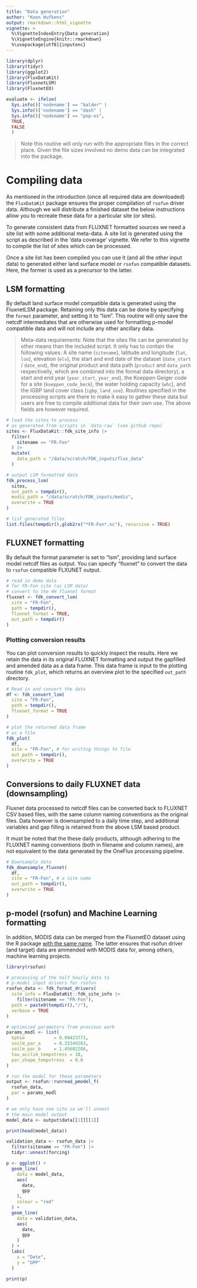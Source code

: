 ```yaml
---
title: "Data generation"
author: "Koen Hufkens"
output: rmarkdown::html_vignette
vignette: >
  %\VignetteIndexEntry{Data generation}
  %\VignetteEngine{knitr::rmarkdown}
  %\usepackage[utf8]{inputenc}
---
```


```r
library(dplyr)
library(tidyr)
library(ggplot2)
library(FluxDataKit)
library(FluxnetLSM)
library(FluxnetEO)

evaluate <- ifelse(
  Sys.info()['nodename'] == "balder" | 
  Sys.info()['nodename'] == "dash" |
  Sys.info()['nodename'] == "pop-os",
  TRUE,
  FALSE
  )
```

> Note this routine will only run with the appropriate files in the correct
place. Given the file sizes involved no demo data can be integrated into
the package.

# Compiling data

As mentioned in the introduction (once all required data are downloaded) the
`FluxDataKit` package ensures the proper compilation of `rsofun` driver data.
Although we will distribute a finished dataset the below instructions allow you
to recreate these data for a particular site (or sites).

To generate consistent data from FLUXNET formatted sources we need a site list
with some additional meta-data. A site list is generated using the script as 
described in the 'data coverage' vignette. We refer to this vignette to compile
the list of sites which can be processed.

Once a site list has been compiled you can use it (and all the other input data)
to generated either land surface model or `rsofun` compatible datasets. Here,
the former is used as a precursor to the latter.

## LSM formatting

By default land surface model compatible data is generated using the FluxnetLSM
package. Retaining only this data can be done by specifying the `format`
parameter, and setting it to "lsm". This routine will only save the netcdf
intermediates that are otherwise used for formatting p-model compatible data
and will not include any other ancillary data.

> Meta-data requirements: Note that the sites file can be generated by other means than the included
script. It only has to contain the following values: A site name (`sitename`),
latitude and longitude (`lat`, `lon`), elevation (`elv`), the start and end date of the
dataset (`date_start` / `date_end`), the original product and data path (`product` and
`data_path` respectivelly, which are combined into the formal data directory), a
start and end year (`year_start`, `year_end`), the Koeppen Geiger code for a site
(`koeppen_code_beck`), the water holding capacity (`whc`), and the IGBP land cover
class (`igbp_land_use`). Routines specified in the processing scripts are there
to make it easy to gather these data but users are free to compile additional
data for their own use. The above fields are however required.

```r
# load the sites to process
# as generated from scripts in `data-raw` (see github repo)
sites <- FluxDataKit::fdk_site_info |>
  filter(
    sitename == "FR-Fon"
  ) |>
  mutate(
    data_path = "/data/scratch/FDK_inputs/flux_data"
  )

# output LSM formatted data
fdk_process_lsm(
  sites,
  out_path = tempdir(),
  modis_path = "/data/scratch/FDK_inputs/modis",
  overwrite = TRUE
)

# list generated files
list.files(tempdir(),glob2rx("*FR-Fon*.nc"), recursive = TRUE)
```

## FLUXNET formatting

By default the format parameter is set to "lsm", providing land surface model
netcdf files as output. You can specify "fluxnet" to convert the data to
`rsofun` compatible FLXUNET output.

```r
# read in demo data
# for FR-Fon site (as LSM data)
# convert to the HH fluxnet format
fluxnet <- fdk_convert_lsm(
  site = "FR-Fon",
  path = tempdir(),
  fluxnet_format = TRUE,
  out_path = tempdir()
)
```

### Plotting conversion results

You can plot conversion results to quickly inspect the results. Here we retain
the data in its original FLUXNET formatting and output the gapfilled and amended
data as a data frame. This data frame is input to the plotting routine
`fdk_plot`, which returns an overview plot to the specified `out_path` directory.

```r
# Read in and convert the data
df <- fdk_convert_lsm(
  site = "FR-Fon",
  path = tempdir(),
  fluxnet_format = TRUE
)

# plot the returned data frame
# as a file
fdk_plot(
  df,
  site = "FR-Fon", # for writing things to file
  out_path = tempdir(),
  overwrite = TRUE
)
```

## Conversions to daily FLUXNET data (downsampling)

Fluxnet data processed to netcdf files can be converted back to FLUXNET CSV
based files, with the same column naming conventions as the original files. Data
however is downsampled to a daily time step, and additional variables and gap
filling is retained from the above LSM based product.

It must be noted that the these daily products, although adhering to the FLUXNET
naming conventions (both in filename and column names), are not equivalent to the
data generated by the OneFlux processing pipeline.

```r
# Downsample data
fdk_downsample_fluxnet(
  df,
  site = "FR-Fon", # a site name
  out_path = tempdir(),
  overwrite = TRUE
)
```

## p-model (rsofun) and Machine Learning formatting

In addition, MODIS data can be merged from the FluxnetEO dataset using
the R package [with the same name](https://github.com/computationales/FluxnetEO). 
The latter ensures that rsofun driver (and target) data are ammended with MODIS
data for, among others, machine learning projects.

```r
library(rsofun)

# processing of the half hourly data to
# p-model input drivers for rsofun
rsofun_data <- fdk_format_drivers(
  site_info = FluxDataKit::fdk_site_info |>
    filter(sitename == "FR-Fon"),
  path = paste0(tempdir(),"/"),
  verbose = TRUE
)

# optimized parameters from previous work
params_modl <- list(
  kphio           = 0.09423773,
  soilm_par_a     = 0.33349283,
  soilm_par_b     = 1.45602286,
  tau_acclim_tempstress = 10,
  par_shape_tempstress  = 0.0
)

# run the model for these parameters
output <- rsofun::runread_pmodel_f(
  rsofun_data,
  par = params_modl
)

# we only have one site so we'll unnest
# the main model output
model_data <- output$data[[1]][[1]]

print(head(model_data))
```

```r

validation_data <- rsofun_data |>
  filter(sitename == "FR-Fon") |>
  tidyr::unnest(forcing)

p <- ggplot() +
  geom_line(
    data = model_data,
    aes(
      date,
      gpp
    ),
    colour = "red"
  ) +
  geom_line(
    data = validation_data,
    aes(
      date,
      gpp
    )
  ) +
  labs(
    x = "Date",
    y = "GPP"
  )

print(p)

```
